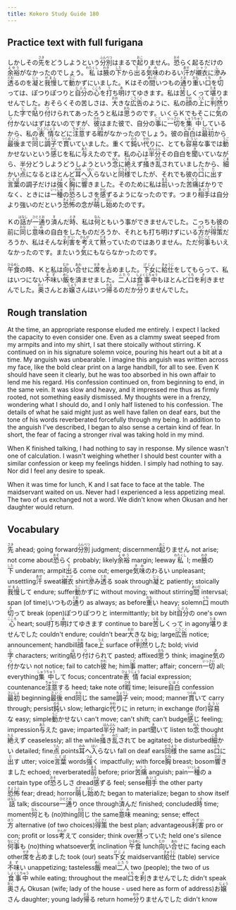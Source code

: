 ```yaml
---
title: Kokoro Study Guide 180
---
```


## Practice text with full furigana

<p>
しかしその<ruby><rb>先</rb><rt>さき</rt></ruby>をどうしようという<ruby><rb>分別</rb><rt>ふんべつ</rt></ruby>はまるで<ruby><rb>起</rb><rt>おこ</rt></ruby>りません。<ruby><rb>恐</rb><rt>おそ</rt></ruby>らく起るだけの<ruby><rb>余裕</rb><rt>よゆう</rt></ruby>がなかったのでしょう。<ruby><rb>私</rb><rt>わたくし</rt></ruby>は<ruby><rb>腋</rb><rt>わき</rt></ruby>の<ruby><rb>下</rb><rt>した</rt></ruby>から<ruby><rb>出</rb><rt>で</rt></ruby>る<ruby><rb>気味</rb><rt>きみ</rt></ruby>のわるい<ruby><rb>汗</rb><rt>あせ</rt></ruby>が<ruby><rb>襯衣</rb><rt>シャツ</rt></ruby>に<ruby><rb>滲</rb><rt>し</rt></ruby>み<ruby><rb>透</rb><rt>とお</rt></ruby>るのを<ruby><rb>凝</rb><rt>じっ</rt></ruby>と<ruby><rb>我慢</rb><rt>がまん</rt></ruby>して<ruby><rb>動</rb><rt>うご</rt></ruby>かずにいました。Ｋはその<ruby><rb>間</rb><rt>あいだ</rt></ruby>いつもの<ruby><rb>通</rb><rt>とお</rt></ruby>り<ruby><rb>重</rb><rt>おも</rt></ruby>い<ruby><rb>口</rb><rt>くち</rt></ruby>を<ruby><rb>切</rb><rt>き</rt></ruby>っては、ぽつりぽつりと<ruby><rb>自分</rb><rt>じぶん</rt></ruby>の<ruby><rb>心</rb><rt>こころ</rt></ruby>を<ruby><rb>打</rb><rt>う</rt></ruby>ち<ruby><rb>明</rb><rt>あ</rt></ruby>けてゆきます。私は<ruby><rb>苦</rb><rt>くる</rt></ruby>しくって<ruby><rb>堪</rb><rt>たま</rt></ruby>りませんでした。おそらくその苦しさは、<ruby><rb>大</rb><rt>おお</rt></ruby>きな<ruby><rb>広告</rb><rt>こうこく</rt></ruby>のように、私の<ruby><rb>顔</rb><rt>かお</rt></ruby>の<ruby><rb>上</rb><rt>うえ</rt></ruby>に<ruby><rb>判然</rb><rt>はっき</rt></ruby>りした<ruby><rb>字</rb><rt>じ</rt></ruby>で<ruby><rb>貼</rb><rt>は</rt></ruby>り<ruby><rb>付</rb><rt>つ</rt></ruby>けられてあったろうと私は<ruby><rb>思</rb><rt>おも</rt></ruby>うのです。いくらＫでもそこに<ruby><rb>気</rb><rt>き</rt></ruby>の<ruby><rb>付</rb><rt>つ</rt></ruby>かないはずはないのですが、<ruby><rb>彼</rb><rt>かれ</rt></ruby>はまた彼で、自分の<ruby><rb>事</rb><rt>こと</rt></ruby>に<ruby><rb>一切</rb><rt>いっさい</rt></ruby>を<ruby><rb>集中</rb><rt>しゅうちゅう</rt></ruby>しているから、私の<ruby><rb>表情</rb><rt>ひょうじょう</rt></ruby>などに<ruby><rb>注意</rb><rt>ちゅうい</rt></ruby>する<ruby><rb>暇</rb><rt>ひま</rt></ruby>がなかったのでしょう。彼の<ruby><rb>自白</rb><rt>じはく</rt></ruby>は<ruby><rb>最初</rb><rt>さいしょ</rt></ruby>から<ruby><rb>最後</rb><rt>さいご</rt></ruby>まで<ruby><rb>同</rb><rt>おな</rt></ruby>じ<ruby><rb>調子</rb><rt>ちょうし</rt></ruby>で<ruby><rb>貫</rb><rt>つらぬ</rt></ruby>いていました。重くて<ruby><rb>鈍</rb><rt>のろ</rt></ruby>い<ruby><rb>代</rb><rt>かわ</rt></ruby>りに、とても<ruby><rb>容易</rb><rt>ようい</rt></ruby>な事では<ruby><rb>動</rb><rt>うご</rt></ruby>かせないという<ruby><rb>感</rb><rt>かん</rt></ruby>じを私に<ruby><rb>与</rb><rt>あた</rt></ruby>えたのです。私の心は<ruby><rb>半分</rb><rt>はんぶん</rt></ruby>その自白を<ruby><rb>聞</rb><rt>き</rt></ruby>いていながら、半分どうしようどうしようという<ruby><rb>念</rb><rt>ねん</rt></ruby>に<ruby><rb>絶</rb><rt>たえ</rt></ruby>えず<ruby><rb>掻</rb><rt>か</rt></ruby>き<ruby><rb>乱</rb><rt>みだ</rt></ruby>されていましたから、<ruby><rb>細</rb><rt>こま</rt></ruby>かい<ruby><rb>点</rb><rt>てん</rt></ruby>になるとほとんど<ruby><rb>耳</rb><rt>みみ</rt></ruby>へ<ruby><rb>入</rb><rt>はい</rt></ruby>らないと<ruby><rb>同様</rb><rt>どうよう</rt></ruby>でしたが、それでも彼の<ruby><rb>口</rb><rt>くち</rt></ruby>に<ruby><rb>出</rb><rt>だ</rt></ruby>す<ruby><rb>言葉</rb><rt>ことば</rt></ruby>の調子だけは<ruby><rb>強</rb><rt>つよ</rt></ruby>く<ruby><rb>胸</rb><rt>むね</rt></ruby>に<ruby><rb>響</rb><rt>ひび</rt></ruby>きました。そのために私は<ruby><rb>前</rb><rt>まえ</rt></ruby>いった<ruby><rb>苦痛</rb><rt>くつう</rt></ruby>ばかりでなく、ときには<ruby><rb>一種</rb><rt>いっしゅ</rt></ruby>の<ruby><rb>恐</rb><rt>おそ</rt></ruby>ろしさを<ruby><rb>感</rb><rt>かん</rt></ruby>ずるようになったのです。つまり<ruby><rb>相手</rb><rt>あいて</rt></ruby>は自分より強いのだという<ruby><rb>恐怖</rb><rt>きょうふ</rt></ruby>の念が<ruby><rb>萌</rb><rt>きざ</rt></ruby>し<ruby><rb>始</rb><rt>はじ</rt></ruby>めたのです。
</p>

<p>
Ｋの<ruby><rb>話</rb><rt>はなし</rt></ruby>が<ruby><rb>一通</rb><rt>ひととお</rt></ruby>り<ruby><rb>済</rb><rt>す</rt></ruby>んだ<ruby><rb>時</rb><rt>とき</rt></ruby>、私は<ruby><rb>何</rb><rt>なん</rt></ruby>ともいう事ができませんでした。こっちも彼の前に<ruby><rb>同</rb><rt>おな</rt></ruby>じ<ruby><rb>意味</rb><rt>いみ</rt></ruby>の自白をしたものだろうか、それとも打ち明けずにいる<ruby><rb>方</rb><rt>ほう</rt></ruby>が<ruby><rb>得策</rb><rt>とくさく</rt></ruby>だろうか、私はそんな<ruby><rb>利害</rb><rt>りがい</rt></ruby>を<ruby><rb>考</rb><rt>かんが</rt></ruby>えて<ruby><rb>黙</rb><rt>だま</rt></ruby>っていたのではありません。ただ<ruby><rb>何事</rb><rt>なにごと</rt></ruby>もいえなかったのです。またいう<ruby><rb>気</rb><rt>き</rt></ruby>にもならなかったのです。
</p>

<p>
<ruby><rb>午食</rb><rt>ひるめし</rt></ruby>の時、Ｋと私は<ruby><rb>向</rb><rt>むか</rt></ruby>い<ruby><rb>合</rb><rt>あわ</rt></ruby>せに<ruby><rb>席</rb><rt>せき</rt></ruby>を<ruby><rb>占</rb><rt>し</rt></ruby>めました。<ruby><rb>下女</rb><rt>げじょ</rt></ruby>に<ruby><rb>給仕</rb><rt>きゅうじ</rt></ruby>をしてもらって、私はいつにない<ruby><rb>不味</rb><rt>まず</rt></ruby>い<ruby><rb>飯</rb><rt>めし</rt></ruby>を済ませました。<ruby><rb>二人</rb><rt>ふたり</rt></ruby>は<ruby><rb>食事中</rb><rt>しょくじちゅう</rt></ruby>もほとんど<ruby><rb>口</rb><rt>くち</rt></ruby>を<ruby><rb>利</rb><rt>き</rt></ruby>きませんでした。<ruby><rb>奥</rb><rt>おく</rt></ruby>さんとお<ruby><rb>嬢</rb><rt>じょう</rt></ruby>さんはいつ<ruby><rb>帰</rb><rt>かえ</rt></ruby>るのだか<ruby><rb>分</rb><rt>わか</rt></ruby>りませんでした。
</p>


## Rough translation

At the time, an appropriate response eluded me entirely. I expect I lacked the capacity to even consider one. Even as a clammy sweat seeped from my armpits and into my shirt, I sat there stoically without stirring. K continued on in his signature solemn voice, pouring his heart out a bit at a time. My anguish was unbearable. I imagine this anguish was written across my face, like the bold clear print on a large handbill, for all to see. Even K should have seen it clearly, but he was too absorbed in his own affair to lend me his regard. His confession continued on, from beginning to end, in the same vein. It was slow and heavy, and it impressed me thus as firmly rooted, not something easily dismissed. My thoughts were in a frenzy, wondering what I should do, and I only half listened to his confession. The details of what he said might just as well have fallen on deaf ears, but the tone of his words reverberated forcefully through my being. In addition to the anguish I've described, I began to also sense a certain kind of fear. In short, the fear of facing a stronger rival was taking hold in my mind.

When K finished talking, I had nothing to say in response. My silence wasn't one of calculation. I wasn't weighing whether I should best counter with a similar confession or keep my feelings hidden. I simply had nothing to say. Nor did I feel any desire to speak.

When it was time for lunch, K and I sat face to face at the table. The maidservant waited on us. Never had I experienced a less appetizing meal. The two of us exchanged not a word. We didn't know when Okusan and her daughter would return. 


## Vocabulary

<p>
<span class="vocabstudy"><ruby><rb>先</rb><rt>さき</rt></ruby>&nbsp;ahead; going forward</span><span class="vocabstudy"><ruby><rb>分別</rb><rt>ふんべつ</rt></ruby>&nbsp;judgment; discernment</span><span class="vocabstudy"><ruby><rb>起</rb><rt>おこ</rt></ruby>りません&nbsp;not arise; not come about</span><span class="vocabstudy"><ruby><rb>恐</rb><rt>おそ</rt></ruby>らく&nbsp;probably; likely</span><span class="vocabstudy"><ruby><rb>余裕</rb><rt>よゆう</rt></ruby>&nbsp;margin; leeway</span><span class="vocabstudy"><ruby><rb>私</rb><rt>わたくし</rt></ruby>&nbsp;I; me</span><span class="vocabstudy"><ruby><rb>腋</rb><rt>わき</rt></ruby>の<ruby><rb>下</rb><rt>した</rt></ruby>&nbsp;underarm; armpit</span><span class="vocabstudy"><ruby><rb>出</rb><rt>で</rt></ruby>る&nbsp;come out; emerge</span><span class="vocabstudy"><ruby><rb>気味</rb><rt>きみ</rt></ruby>のわるい&nbsp;unpleasant; unsettling</span><span class="vocabstudy"><ruby><rb>汗</rb><rt>あせ</rt></ruby>&nbsp;sweat</span><span class="vocabstudy"><ruby><rb>襯衣</rb><rt>シャツ</rt></ruby>&nbsp;shirt</span><span class="vocabstudy"><ruby><rb>滲</rb><rt>し</rt></ruby>み<ruby><rb>透</rb><rt>とお</rt></ruby>る&nbsp;soak through</span><span class="vocabstudy"><ruby><rb>凝</rb><rt>じっ</rt></ruby>と&nbsp;patiently; stoically</span><span class="vocabstudy"><ruby><rb>我慢</rb><rt>がまん</rt></ruby>して&nbsp;endure; suffer</span><span class="vocabstudy"><ruby><rb>動</rb><rt>うご</rt></ruby>かずに&nbsp;without moving; without stirring</span><span class="vocabstudy"><ruby><rb>間</rb><rt>あいだ</rt></ruby>&nbsp;intervsal; span (of time)</span><span class="vocabstudy">いつもの<ruby><rb>通</rb><rt>とお</rt></ruby>り&nbsp;as always; as before</span><span class="vocabstudy"><ruby><rb>重</rb><rt>おも</rt></ruby>い&nbsp;heavy; solemn</span><span class="vocabstudy"><ruby><rb>口</rb><rt>くち</rt></ruby>&nbsp;mouth</span><span class="vocabstudy"><ruby><rb>切</rb><rt>き</rt></ruby>って&nbsp;break (open)</span><span class="vocabstudy">ぽつりぽつりと&nbsp;intermittantly; bit by bit</span><span class="vocabstudy"><ruby><rb>自分</rb><rt>じぶん</rt></ruby>の&nbsp;one's own</span><span class="vocabstudy"><ruby><rb>心</rb><rt>こころ</rt></ruby>&nbsp;heart; soul</span><span class="vocabstudy"><ruby><rb>打</rb><rt>う</rt></ruby>ち<ruby><rb>明</rb><rt>あ</rt></ruby>けてゆきます&nbsp;continue to bare</span><span class="vocabstudy"><ruby><rb>苦</rb><rt>くる</rt></ruby>しくって&nbsp;in agony</span><span class="vocabstudy"><ruby><rb>堪</rb><rt>たま</rt></ruby>りませんでした&nbsp;couldn't endure; couldn't bear</span><span class="vocabstudy"><ruby><rb>大</rb><rt>おお</rt></ruby>きな&nbsp;big; large</span><span class="vocabstudy"><ruby><rb>広告</rb><rt>こうこく</rt></ruby>&nbsp;notice; announcement; handbill</span><span class="vocabstudy"><ruby><rb>顔</rb><rt>かお</rt></ruby>&nbsp;face</span><span class="vocabstudy"><ruby><rb>上</rb><rt>うえ</rt></ruby>&nbsp;surface of</span><span class="vocabstudy"><ruby><rb>判然</rb><rt>はっき</rt></ruby>りした&nbsp;bold; vivid</span><span class="vocabstudy"><ruby><rb>字</rb><rt>じ</rt></ruby>&nbsp;characters; writing</span><span class="vocabstudy"><ruby><rb>貼</rb><rt>は</rt></ruby>り<ruby><rb>付</rb><rt>つ</rt></ruby>けられて&nbsp;pasted; affixed</span><span class="vocabstudy"><ruby><rb>思</rb><rt>おも</rt></ruby>う&nbsp;think; imagine</span><span class="vocabstudy"><ruby><rb>気</rb><rt>き</rt></ruby>の<ruby><rb>付</rb><rt>つ</rt></ruby>かない&nbsp;not notice; fail to catch</span><span class="vocabstudy"><ruby><rb>彼</rb><rt>かれ</rt></ruby>&nbsp;he; him</span><span class="vocabstudy"><ruby><rb>事</rb><rt>こと</rt></ruby>&nbsp;matter; affair; concern</span><span class="vocabstudy"><ruby><rb>一切</rb><rt>いっさい</rt></ruby>&nbsp;all; everything</span><span class="vocabstudy"><ruby><rb>集中</rb><rt>しゅうちゅう</rt></ruby>して&nbsp;focus; concentrate</span><span class="vocabstudy"><ruby><rb>表情</rb><rt>ひょうじょう</rt></ruby>&nbsp;facial expression; countenance</span><span class="vocabstudy"><ruby><rb>注意</rb><rt>ちゅうい</rt></ruby>する&nbsp;heed; take note of</span><span class="vocabstudy"><ruby><rb>暇</rb><rt>ひま</rt></ruby>&nbsp;time; leisure</span><span class="vocabstudy"><ruby><rb>自白</rb><rt>じはく</rt></ruby>&nbsp;confession</span><span class="vocabstudy"><ruby><rb>最初</rb><rt>さいしょ</rt></ruby>&nbsp;beginning</span><span class="vocabstudy"><ruby><rb>最後</rb><rt>さいご</rt></ruby>&nbsp;end</span><span class="vocabstudy"><ruby><rb>同</rb><rt>おな</rt></ruby>じ&nbsp;the same</span><span class="vocabstudy"><ruby><rb>調子</rb><rt>ちょうし</rt></ruby>&nbsp;vein; mood; manner</span><span class="vocabstudy"><ruby><rb>貫</rb><rt>つらぬ</rt></ruby>いて&nbsp;carry through; persist</span><span class="vocabstudy"><ruby><rb>鈍</rb><rt>のろ</rt></ruby>い&nbsp;slow; lethargic</span><span class="vocabstudy"><ruby><rb>代</rb><rt>かわ</rt></ruby>りに&nbsp;in return; in exchange (for)</span><span class="vocabstudy"><ruby><rb>容易</rb><rt>ようい</rt></ruby>な&nbsp;easy; simple</span><span class="vocabstudy"><ruby><rb>動</rb><rt>うご</rt></ruby>かせない&nbsp;can't move; can't shift; can't budge</span><span class="vocabstudy"><ruby><rb>感</rb><rt>かん</rt></ruby>じ&nbsp;feeling; impression</span><span class="vocabstudy"><ruby><rb>与</rb><rt>あた</rt></ruby>えた&nbsp;gave; imparted</span><span class="vocabstudy"><ruby><rb>半分</rb><rt>はんぶん</rt></ruby>&nbsp;half; in part</span><span class="vocabstudy"><ruby><rb>聞</rb><rt>き</rt></ruby>いて&nbsp;listen to</span><span class="vocabstudy"><ruby><rb>念</rb><rt>ねん</rt></ruby>&nbsp;thought</span><span class="vocabstudy"><ruby><rb>絶</rb><rt>たえ</rt></ruby>えず&nbsp;ceaselessly; all the while</span><span class="vocabstudy"><ruby><rb>掻</rb><rt>か</rt></ruby>き<ruby><rb>乱</rb><rt>みだ</rt></ruby>されて&nbsp;be agitated; be disturbed</span><span class="vocabstudy"><ruby><rb>細</rb><rt>こま</rt></ruby>かい&nbsp;detailed; fine</span><span class="vocabstudy"><ruby><rb>点</rb><rt>てん</rt></ruby>&nbsp;points</span><span class="vocabstudy"><ruby><rb>耳</rb><rt>みみ</rt></ruby>へ<ruby><rb>入</rb><rt>はい</rt></ruby>らない&nbsp;fall on deaf ears</span><span class="vocabstudy"><ruby><rb>同様</rb><rt>どうよう</rt></ruby>&nbsp;the same as</span><span class="vocabstudy"><ruby><rb>口</rb><rt>くち</rt></ruby>に<ruby><rb>出</rb><rt>だ</rt></ruby>す&nbsp;utter; voice</span><span class="vocabstudy"><ruby><rb>言葉</rb><rt>ことば</rt></ruby>&nbsp;words</span><span class="vocabstudy"><ruby><rb>強</rb><rt>つよ</rt></ruby>く&nbsp;impactfully; with force</span><span class="vocabstudy"><ruby><rb>胸</rb><rt>むね</rt></ruby>&nbsp;breast; bosom</span><span class="vocabstudy"><ruby><rb>響</rb><rt>ひび</rt></ruby>きました&nbsp;echoed; reverberated</span><span class="vocabstudy"><ruby><rb>前</rb><rt>まえ</rt></ruby>&nbsp;before; prior</span><span class="vocabstudy"><ruby><rb>苦痛</rb><rt>くつう</rt></ruby>&nbsp;anguish; pain</span><span class="vocabstudy"><ruby><rb>一種</rb><rt>いっしゅ</rt></ruby>の&nbsp;a certain type of</span><span class="vocabstudy"><ruby><rb>恐</rb><rt>おそ</rt></ruby>ろしさ&nbsp;dread</span><span class="vocabstudy"><ruby><rb>感</rb><rt>かん</rt></ruby>ずる&nbsp;feel; sense</span><span class="vocabstudy"><ruby><rb>相手</rb><rt>あいて</rt></ruby>&nbsp;the other party</span><span class="vocabstudy"><ruby><rb>恐怖</rb><rt>きょうふ</rt></ruby>&nbsp;fear; dread; horror</span><span class="vocabstudy"><ruby><rb>萌</rb><rt>きざ</rt></ruby>し<ruby><rb>始</rb><rt>はじ</rt></ruby>めた&nbsp;began to materialize; began to show itself</span>
<span class="vocabstudy"><ruby><rb>話</rb><rt>はなし</rt></ruby>&nbsp;talk; discourse</span><span class="vocabstudy"><ruby><rb>一通</rb><rt>ひととお</rt></ruby>り&nbsp;once through</span><span class="vocabstudy"><ruby><rb>済</rb><rt>す</rt></ruby>んだ&nbsp;finished; concluded</span><span class="vocabstudy"><ruby><rb>時</rb><rt>とき</rt></ruby>&nbsp;time; moment</span><span class="vocabstudy"><ruby><rb>何</rb><rt>なん</rt></ruby>とも&nbsp;(no)thing</span><span class="vocabstudy"><ruby><rb>同</rb><rt>おな</rt></ruby>じ&nbsp;the same</span><span class="vocabstudy"><ruby><rb>意味</rb><rt>いみ</rt></ruby>&nbsp;meaning; sense; effect</span><span class="vocabstudy"><ruby><rb>方</rb><rt>ほう</rt></ruby>&nbsp;alternative (of two choices)</span><span class="vocabstudy"><ruby><rb>得策</rb><rt>とくさく</rt></ruby>&nbsp;the best plan; advantageous</span><span class="vocabstudy"><ruby><rb>利害</rb><rt>りがい</rt></ruby>&nbsp;pro or con; profit or loss</span><span class="vocabstudy"><ruby><rb>考</rb><rt>かんが</rt></ruby>えて&nbsp;consider; think over</span><span class="vocabstudy"><ruby><rb>黙</rb><rt>だま</rt></ruby>っていた&nbsp;held one's silence</span><span class="vocabstudy"><ruby><rb>何事</rb><rt>なにごと</rt></ruby>も&nbsp;(no)thing whatsoever</span><span class="vocabstudy"><ruby><rb>気</rb><rt>き</rt></ruby>&nbsp;inclination</span>
<span class="vocabstudy"><ruby><rb>午食</rb><rt>ひるめし</rt></ruby>&nbsp;lunch</span><span class="vocabstudy"><ruby><rb>向</rb><rt>むか</rt></ruby>い<ruby><rb>合</rb><rt>あわ</rt></ruby>せに&nbsp;facing each other</span><span class="vocabstudy"><ruby><rb>席</rb><rt>せき</rt></ruby>を<ruby><rb>占</rb><rt>し</rt></ruby>めました&nbsp;took (our) seats</span><span class="vocabstudy"><ruby><rb>下女</rb><rt>げじょ</rt></ruby>&nbsp;maidservant</span><span class="vocabstudy"><ruby><rb>給仕</rb><rt>きゅうじ</rt></ruby>&nbsp;(table) service</span><span class="vocabstudy"><ruby><rb>不味</rb><rt>まず</rt></ruby>い&nbsp;unappetizing; tasteless</span><span class="vocabstudy"><ruby><rb>飯</rb><rt>めし</rt></ruby>&nbsp;meal</span><span class="vocabstudy"><ruby><rb>二人</rb><rt>ふたり</rt></ruby>&nbsp;two (people); the two of us</span><span class="vocabstudy"><ruby><rb>食事中</rb><rt>しょくじちゅう</rt></ruby>&nbsp;while eating; throughout the meal</span><span class="vocabstudy"><ruby><rb>口</rb><rt>くち</rt></ruby>を<ruby><rb>利</rb><rt>き</rt></ruby>きませんでした&nbsp;didn't speak</span><span class="vocabstudy"><ruby><rb>奥</rb><rt>おく</rt></ruby>さん&nbsp;Okusan (wife; lady of the house - used here as form of address)</span><span class="vocabstudy">お<ruby><rb>嬢</rb><rt>じょう</rt></ruby>さん&nbsp;daughter; young lady</span><span class="vocabstudy"><ruby><rb>帰</rb><rt>かえ</rt></ruby>る&nbsp;return home</span><span class="vocabstudy"><ruby><rb>分</rb><rt>わか</rt></ruby>りませんでした&nbsp;didn't know</span>
</p>
